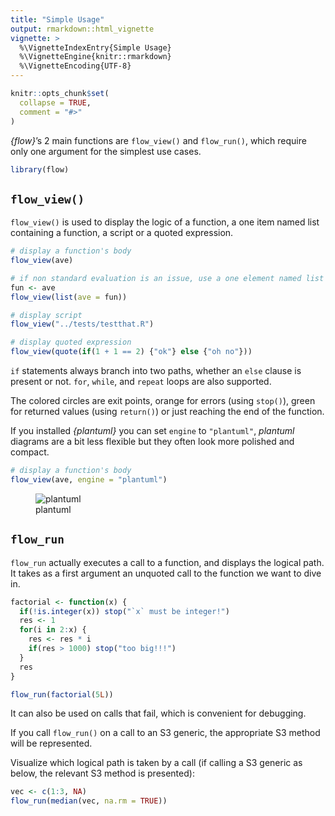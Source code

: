 ```yaml
---
title: "Simple Usage"
output: rmarkdown::html_vignette
vignette: >
  %\VignetteIndexEntry{Simple Usage}
  %\VignetteEngine{knitr::rmarkdown}
  %\VignetteEncoding{UTF-8}
---
```


```r
knitr::opts_chunk$set(
  collapse = TRUE,
  comment = "#>"
)
```

*{flow}*'s 2 main functions are `flow_view()` and `flow_run()`, which require only one argument for the simplest use cases.

```r
library(flow)
```

## `flow_view()`

`flow_view()` is used to display the logic of a function, a one item named list containing a function, a script or a quoted
expression.

```r
# display a function's body
flow_view(ave) 

# if non standard evaluation is an issue, use a one element named list
fun <- ave
flow_view(list(ave = fun))

# display script
flow_view("../tests/testthat.R")

# display quoted expression
flow_view(quote(if(1 + 1 == 2) {"ok"} else {"oh no"}))
```

`if` statements always branch into two paths, whether an `else` clause is present
or not. `for`, `while`, and `repeat` loops are also supported.

The colored circles are exit points, orange for errors (using `stop()`), 
green for returned values (using `return()`) or just reaching the end of the function.

If you installed *{plantuml}* you can set `engine` to `"plantuml"`, *plantuml* 
diagrams are a bit less flexible but they often look more polished and compact.

```r
# display a function's body
flow_view(ave, engine = "plantuml") 
```

![plantuml](plantuml.png)

## `flow_run`

`flow_run` actually executes a call to a function, and displays the logical path.
It takes as a first argument an unquoted call to the function we want to dive in.

```r
factorial <- function(x) {
  if(!is.integer(x)) stop("`x` must be integer!")
  res <- 1
  for(i in 2:x) {
    res <- res * i
    if(res > 1000) stop("too big!!!") 
  }
  res
}
```


```r
flow_run(factorial(5L))
```

It can also be used on calls that fail, which is convenient for debugging.

If you call `flow_run()` on a call to an S3 generic, the appropriate S3 method
will be represented.

Visualize which logical path is taken by a call (if calling a S3 generic as 
below, the relevant S3 method is presented):

```r
vec <- c(1:3, NA)
flow_run(median(vec, na.rm = TRUE))
```
